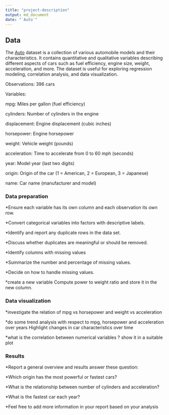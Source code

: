 ```yaml
---
title: "project-description"
output: md_document
date: "`Auto`"
---
```

## Data
The [Auto](https://github.com/Dr-Eberle-Zentrum/Data-projects-with-R-and-GitHub/blob/main/Projects/Hamed/Auto_data.csv) dataset is a collection of various automobile models and their characteristics. It contains quantitative and qualitative variables describing different aspects of cars such as fuel efficiency, engine size, weight, acceleration, and more. The dataset is useful for exploring regression modeling, correlation analysis, and data visualization.

Observations: 396 cars

Variables:

mpg: Miles per gallon (fuel efficiency)

cylinders: Number of cylinders in the engine

displacement: Engine displacement (cubic inches)

horsepower: Engine horsepower

weight: Vehicle weight (pounds)

acceleration: Time to accelerate from 0 to 60 mph (seconds)

year: Model year (last two digits)

origin: Origin of the car (1 = American, 2 = European, 3 = Japanese)

name: Car name (manufacturer and model)


### Data preparation  

*Ensure each variable has its own column and each observation its own row.

*Convert categorical variables into factors with descriptive labels.

*Identify and report any duplicate rows in the data set.

*Discuss whether duplicates are meaningful or should be removed.

*Identify columns with missing values

*Summarize the number and percentage of missing values.

*Decide on how to handle missing values.

*create a new variable Compute power to weight ratio and store it in the new column.


### Data visualization

*investigate the relation of mpg vs horsepower and  weight vs acceleration

*do some trend analysis with respect to mpg, horsepower and acceleration over years Highlight changes in car characteristics over time  

*what is the correlation between numerical variables ? show it in a suitable plot 

### Results

*Report a general overview and results answer these question:

*Which origin has the most powerful or fastest cars?

*What is the relationship between number of cylinders and acceleration?

*What is the fastest car each year? 

*Feel free to add more information in your report based on your analysis 
